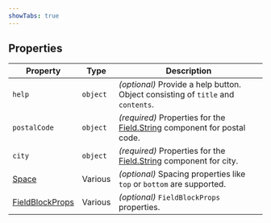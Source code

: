 ```yaml
---
showTabs: true
---
```


## Properties

| Property                                                                           | Type     | Description                                                                                                            |
| ---------------------------------------------------------------------------------- | -------- | ---------------------------------------------------------------------------------------------------------------------- |
| `help`                                                                             | `object` | _(optional)_ Provide a help button. Object consisting of `title` and `contents`.                                       |
| `postalCode`                                                                       | `object` | _(required)_ Properties for the [Field.String](/uilib/extensions/forms/base-fields/String/) component for postal code. |
| `city`                                                                             | `object` | _(required)_ Properties for the [Field.String](/uilib/extensions/forms/base-fields/String/) component for city.        |
| [Space](/uilib/layout/space/properties)                                            | Various  | _(optional)_ Spacing properties like `top` or `bottom` are supported.                                                  |
| [FieldBlockProps](/uilib/extensions/forms/create-component/FieldBlock/properties/) | Various  | _(optional)_ `FieldBlockProps` properties.                                                                             |
